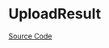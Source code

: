 
<Meta of={UploadResultStories} />

# UploadResult

<Description of={UploadResult} />

[Source Code](https://github.com/Mezzanine-UI/mezzanine/blob/main/packages/react/src/Upload/UploadResult.tsx)

<ArgTypes of={UploadResult} />
